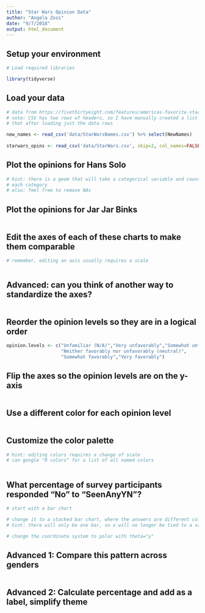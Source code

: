 ```yaml
---
title: "Star Wars Opinion Data"
author: "Angela Zoss"
date: "9/7/2018"
output: html_document
---
```


## Setup your environment

```r

# Load required libraries

library(tidyverse)

```

## Load your data

```r

# data from https://fivethirtyeight.com/features/americas-favorite-star-wars-movies-and-least-favorite-characters/
# note: CSV has two rows of headers, so I have manually created a list of headers and am adding
# that after loading just the data rows

new_names <- read_csv('data/StarWarsNames.csv') %>% select(NewNames)
  
starwars_opins <- read_csv('data/StarWars.csv', skip=2, col_names=FALSE) %>% setNames(unlist(new_names))

```

## Plot the opinions for Hans Solo

```r

# hint: there is a geom that will take a categorical variable and count the data points in
# each category
# also: feel free to remove NAs


```

## Plot the opinions for Jar Jar Binks

```r


```

## Edit the axes of each of these charts to make them comparable

```r

# remember, editing an axis usually requires a scale



```

## Advanced: can you think of another way to standardize the axes?

```r



```

## Reorder the opinion levels so they are in a logical order

```r

opinion.levels <- c("Unfamiliar (N/A)","Very unfavorably","Somewhat unfavorably",
                    "Neither favorably nor unfavorably (neutral)",
                    "Somewhat favorably","Very favorably")


```

## Flip the axes so the opinion levels are on the y-axis

```r


```

## Use a different color for each opinion level

```r


```

## Customize the color palette

```r

# hint: editing colors requires a change of scale
# can google "R colors" for a list of all named colors



```

## What percentage of survey participants responded "No" to "SeenAnyYN"?

```r

# start with a bar chart


```


```r

# change it to a stacked bar chart, where the answers are different colors
# hint: there will only be one bar, so x will no longer be tied to a variable


```

```r

# change the coordinate system to polar with theta="y"


```

## Advanced 1: Compare this pattern across genders

```r



```

## Advanced 2: Calculate percentage and add as a label, simplify theme

```r



```


